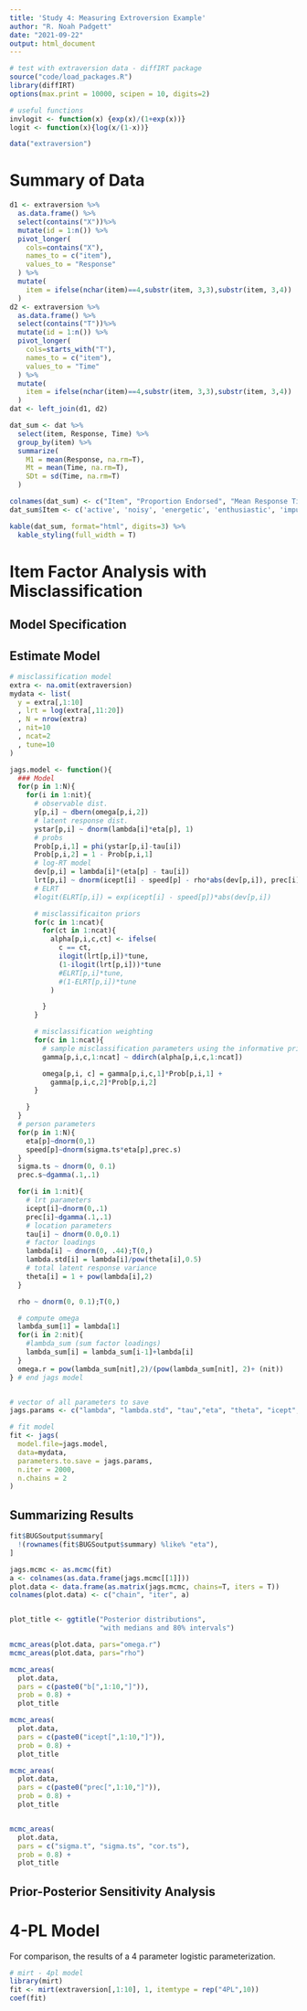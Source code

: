 ```yaml
---
title: 'Study 4: Measuring Extroversion Example'
author: "R. Noah Padgett"
date: "2021-09-22"
output: html_document
---
```


```r

# test with extraversion data - diffIRT package
source("code/load_packages.R")
library(diffIRT)
options(max.print = 10000, scipen = 10, digits=2)

# useful functions
invlogit <- function(x) {exp(x)/(1+exp(x))}
logit <- function(x){log(x/(1-x))}

data("extraversion")


```


# Summary of Data

```r

d1 <- extraversion %>%
  as.data.frame() %>%
  select(contains("X"))%>%
  mutate(id = 1:n()) %>%
  pivot_longer(
    cols=contains("X"),
    names_to = c("item"),
    values_to = "Response"
  ) %>%
  mutate(
    item = ifelse(nchar(item)==4,substr(item, 3,3),substr(item, 3,4))
  )
d2 <- extraversion %>%
  as.data.frame() %>%
  select(contains("T"))%>%
  mutate(id = 1:n()) %>%
  pivot_longer(
    cols=starts_with("T"),
    names_to = c("item"),
    values_to = "Time"
  ) %>%
  mutate(
    item = ifelse(nchar(item)==4,substr(item, 3,3),substr(item, 3,4))
  )
dat <- left_join(d1, d2)

dat_sum <- dat %>%
  select(item, Response, Time) %>%
  group_by(item) %>%
  summarize(
    M1 = mean(Response, na.rm=T),
    Mt = mean(Time, na.rm=T),
    SDt = sd(Time, na.rm=T)
  )

colnames(dat_sum) <- c("Item", "Proportion Endorsed", "Mean Response Time", "SD Response Time")
dat_sum$Item <- c('active', 'noisy', 'energetic', 'enthusiastic', 'impulsive', 'jovial', 'viable', 'eupeptic', 'communicative', 'spontaneous')

kable(dat_sum, format="html", digits=3) %>%
  kable_styling(full_width = T)

```



# Item Factor Analysis with Misclassification

## Model Specification

## Estimate Model

```r

# misclassification model
extra <- na.omit(extraversion)
mydata <- list(
  y = extra[,1:10]
  , lrt = log(extra[,11:20])
  , N = nrow(extra)
  , nit=10
  , ncat=2
  , tune=10
)

jags.model <- function(){
  ### Model
  for(p in 1:N){
    for(i in 1:nit){
      # observable dist.
      y[p,i] ~ dbern(omega[p,i,2])
      # latent response dist.
      ystar[p,i] ~ dnorm(lambda[i]*eta[p], 1)
      # probs
      Prob[p,i,1] = phi(ystar[p,i]-tau[i])
      Prob[p,i,2] = 1 - Prob[p,i,1]
      # log-RT model
      dev[p,i] = lambda[i]*(eta[p] - tau[i])
      lrt[p,i] ~ dnorm(icept[i] - speed[p] - rho*abs(dev[p,i]), prec[i])
      # ELRT
      #logit(ELRT[p,i]) = exp(icept[i] - speed[p])*abs(dev[p,i])

      # misclassificaiton priors
      for(c in 1:ncat){
        for(ct in 1:ncat){
          alpha[p,i,c,ct] <- ifelse(
            c == ct,
            ilogit(lrt[p,i])*tune,
            (1-ilogit(lrt[p,i]))*tune
            #ELRT[p,i]*tune,
            #(1-ELRT[p,i])*tune
          )

        }
      }

      # misclassification weighting
      for(c in 1:ncat){
        # sample misclassification parameters using the informative priors
        gamma[p,i,c,1:ncat] ~ ddirch(alpha[p,i,c,1:ncat])

        omega[p,i, c] = gamma[p,i,c,1]*Prob[p,i,1] +
          gamma[p,i,c,2]*Prob[p,i,2]
      }

    }
  }
  # person parameters
  for(p in 1:N){
    eta[p]~dnorm(0,1)
    speed[p]~dnorm(sigma.ts*eta[p],prec.s)
  }
  sigma.ts ~ dnorm(0, 0.1)
  prec.s~dgamma(.1,.1)

  for(i in 1:nit){
    # lrt parameters
    icept[i]~dnorm(0,.1)
    prec[i]~dgamma(.1,.1)
    # location parameters
    tau[i] ~ dnorm(0.0,0.1)
    # factor loadings
    lambda[i] ~ dnorm(0, .44);T(0,)
    lambda.std[i] = lambda[i]/pow(theta[i],0.5)
    # total latent response variance
    theta[i] = 1 + pow(lambda[i],2)
  }

  rho ~ dnorm(0, 0.1);T(0,)

  # compute omega
  lambda_sum[1] = lambda[1]
  for(i in 2:nit){
    #lambda_sum (sum factor loadings)
    lambda_sum[i] = lambda_sum[i-1]+lambda[i]
  }
  omega.r = pow(lambda_sum[nit],2)/(pow(lambda_sum[nit], 2)+ (nit))
} # end jags model


# vector of all parameters to save
jags.params <- c("lambda", "lambda.std", "tau","eta", "theta", "icept","prec","prec.s", "sigma.ts", "omega.r", "rho")

# fit model
fit <- jags(
  model.file=jags.model,
  data=mydata,
  parameters.to.save = jags.params,
  n.iter = 2000,
  n.chains = 2
)

```

## Summarizing Results

```r

fit$BUGSoutput$summary[
  !(rownames(fit$BUGSoutput$summary) %like% "eta"),
]

jags.mcmc <- as.mcmc(fit)
a <- colnames(as.data.frame(jags.mcmc[[1]]))
plot.data <- data.frame(as.matrix(jags.mcmc, chains=T, iters = T))
colnames(plot.data) <- c("chain", "iter", a)


plot_title <- ggtitle("Posterior distributions",
                      "with medians and 80% intervals")

mcmc_areas(plot.data, pars="omega.r")
mcmc_areas(plot.data, pars="rho")

mcmc_areas(
  plot.data,
  pars = c(paste0("b[",1:10,"]")),
  prob = 0.8) +
  plot_title

mcmc_areas(
  plot.data,
  pars = c(paste0("icept[",1:10,"]")),
  prob = 0.8) +
  plot_title

mcmc_areas(
  plot.data,
  pars = c(paste0("prec[",1:10,"]")),
  prob = 0.8) +
  plot_title


mcmc_areas(
  plot.data,
  pars = c("sigma.t", "sigma.ts", "cor.ts"),
  prob = 0.8) +
  plot_title

```


## Prior-Posterior Sensitivity Analysis



# 4-PL Model

For comparison, the results of a 4 parameter logistic parameterization.

```r

# mirt - 4pl model
library(mirt)
fit <- mirt(extraversion[,1:10], 1, itemtype = rep("4PL",10))
coef(fit)

```

